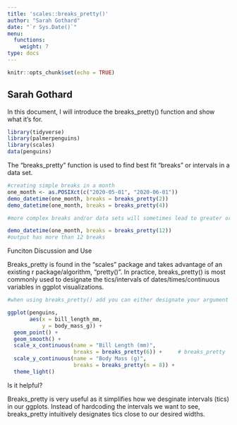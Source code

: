 ```yaml
---
title: 'scales::breaks_pretty()'
author: "Sarah Gothard"
date: "`r Sys.Date()`"
menu:
  functions:
    weight: 7
type: docs
---
```


```r
knitr::opts_chunk$set(echo = TRUE)
```

## Sarah Gothard


In this document, I will introduce the breaks_pretty() function and show what it's for.

```r
library(tidyverse)
library(palmerpenguins)
library(scales)
data(penguins)

```

The "breaks_pretty" function is used to find best fit "breaks" or intervals in a data set. 
```r

#creating simple breaks in a month
one_month <- as.POSIXct(c("2020-05-01", "2020-06-01"))
demo_datetime(one_month, breaks = breaks_pretty(2))
demo_datetime(one_month, breaks = breaks_pretty(4))

```
```r
#more complex breaks and/or data sets will sometimes lead to greater or fewer intervals than desgnated by your "n" because the breaks_pretty package intuitively finds breaks near your desired number of intervals that fits the data assigned best.

demo_datetime(one_month, breaks = breaks_pretty(12))
#output has more than 12 breaks
```

Funciton Discussion and Use

Breaks_pretty is found in the "scales" package and takes advantage of an existing r package/algorithm, "pretty()". In practice, breaks_pretty() is most commonly used to designate the tics/intervals of dates/times/continuous variables in ggplot visualizations. 
```r
#when using breaks_pretty() add you can either designate your argument's n explicity, (n = 6) or it defaults to that as the first argument and pass in just the number of breaks you'd like to see (6).

ggplot(penguins,
       aes(x = bill_length_mm,
           y = body_mass_g)) +
  geom_point() +
  geom_smooth() +
  scale_x_continuous(name = "Bill Length (mm)",
                     breaks = breaks_pretty(6)) +     # breaks_pretty
  scale_y_continuous(name = "Body Mass (g)",
                     breaks = breaks_pretty(n = 8)) +
  theme_light()

```

Is it helpful?

Breaks_pretty is very useful as it simplifies how we desginate intervals (tics) in our ggplots. Instead of hardcoding the intervals we want to see, breaks_pretty intuitively designates tics close to our desired widths.  
